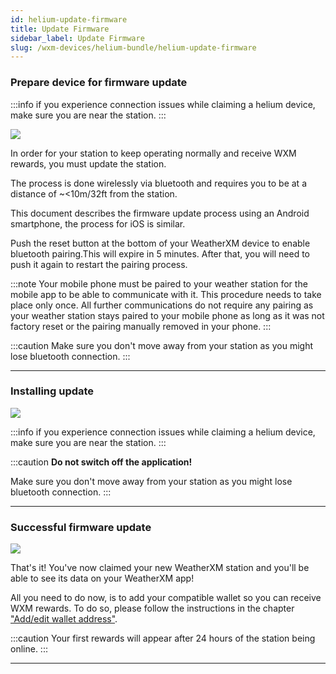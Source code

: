 ```yaml
---
id: helium-update-firmware
title: Update Firmware
sidebar_label: Update Firmware
slug: /wxm-devices/helium-bundle/helium-update-firmware
---
```



### Prepare device for firmware update 

:::info
if you experience connection issues while claiming a helium device,  make sure you are near the station.
:::

<div class="explanation small-big">
  <img src={useBaseUrl("img/wxm-devices/helium-bundle/update-station.jpg")} />
<span>

In order for your station to keep operating normally and receive WXM rewards, you must update the station.

The process is done wirelessly via bluetooth and requires you to be at a distance of ~<10m/32ft from the station.

This document describes the firmware update process using an Android smartphone, the process for iOS is similar.

Push the reset button at the bottom of your WeatherXM device to enable bluetooth pairing.This will expire in 5 minutes. After that, you will need to push it again to restart the pairing process.

:::note
Your mobile phone must be paired to your weather station for the mobile app to be able to communicate with it. This procedure needs to take place only once. All further communications do not require any pairing as your weather station stays paired to your mobile phone as long as it was not factory reset or the pairing manually removed in your phone.
:::

:::caution
Make sure you don't move away from your station as you might lose bluetooth connection.
:::
</span>
</div>

<hr/>

### Installing update 


<div class="explanation small-big">
  <img src={useBaseUrl("img/wxm-devices/helium-bundle/installing-update.svg")} />
  <span>

:::info
if you experience connection issues while claiming a helium device,  make sure you are near the station.
:::

:::caution
**Do not switch off the application!**

Make sure you don't move away from your station as you might lose bluetooth connection.
:::
  </span>
</div>

<hr/>

### Successful firmware update  


<div class="explanation small-big">
  <img src={useBaseUrl("img/wxm-devices/helium-bundle/station-updated.svg")} />
  <span>

That's it! You've now claimed your new WeatherXM station and you'll be able to see its data on your WeatherXM app!

All you need to do now, is to add your compatible wallet so you can receive WXM rewards. To do so, please follow the instructions in the chapter ["Add/edit wallet address"](/wallet/add-edit-wallet-address#how-to-create-wallet-on-metamask). 


  </span>
</div>

:::caution
Your first rewards will appear after 24 hours of the station being online.
:::  

<hr/>